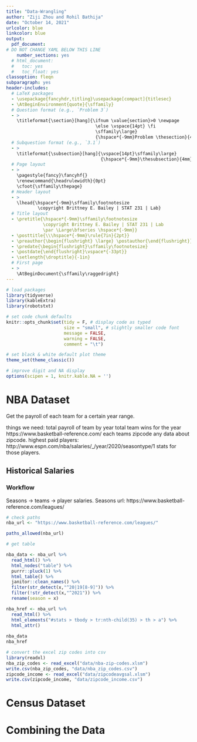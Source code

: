 ```yaml
---
title: "Data-Wrangling"
author: "Ziji Zhou and Rohil Bathija"
date: "October 14, 2021"
urlcolor: blue
linkcolor: blue
output:
  pdf_document:
# DO NOT CHANGE YAML BELOW THIS LINE    
    number_sections: yes
  # html_document:
  #   toc: yes
  #   toc_float: yes
classoption: fleqn
subparagraph: yes
header-includes:
  # LaTeX packages
  - \usepackage{fancyhdr,titling}\usepackage[compact]{titlesec}
  - \AtBeginEnvironment{quote}{\sffamily}
  # Question format (e.g., `Problem 3`)
  - > 
    \titleformat{\section}[hang]{\ifnum \value{section}>0 \newpage
                                  \else \vspace{14pt} \fi
                                  \sffamily\large}
                                  {\hspace*{-9mm}Problem \thesection}{4mm}{}[]
  # Subquestion format (e.g., `3.1`)
  - >
    \titleformat{\subsection}[hang]{\vspace{14pt}\sffamily\large}
                                    {\hspace*{-9mm}\thesubsection}{4mm}{}[\vspace*{11pt}]
  # Page layout
  - >
    \pagestyle{fancy}\fancyhf{}
    \renewcommand{\headrulewidth}{0pt}
    \cfoot{\sffamily\thepage}
  # Header layout
  - >
    \lhead{\hspace*{-9mm}\sffamily\footnotesize 
            \copyright Brittney E. Bailey | STAT 231 | Lab}
  # Title layout
  - \pretitle{\hspace*{-9mm}\sffamily\footnotesize
              \copyright Brittney E. Bailey | STAT 231 | Lab
              \par \Large\bfseries \hspace*{-9mm}}
  - \posttitle{\\\hspace*{-9mm}\rule{7in}{2pt}}
  - \preauthor{\begin{flushright} \large} \postauthor{\end{flushright}}
  - \predate{\begin{flushright}\sffamily\footnotesize}
  - \postdate{\end{flushright}\vspace*{-33pt}}
  - \setlength{\droptitle}{-1in}
  # First page
  - >
    \AtBeginDocument{\sffamily\raggedright}
---
```


```r
# load packages
library(tidyverse)
library(kableExtra)
library(robotstxt) 

# set code chunk defaults
knitr::opts_chunk$set(tidy = F, # display code as typed
                      size = "small", # slightly smaller code font
                      message = FALSE,
                      warning = FALSE,
                      comment = "\t") 

# set black & white default plot theme
theme_set(theme_classic()) 

# improve digit and NA display 
options(scipen = 1, knitr.kable.NA = '')
```

# **NBA Dataset** {-}

Get the payroll of each team for a certain year range.

things we need:
total payroll of team by year
total team wins for the year
https://www.basketball-reference.com/
each teams zipcode
any data about zipcode.
highest paid players:
http://www.espn.com/nba/salaries/_/year/2020/seasontype/1
stats for those players.

## **Historical Salaries** {-}

### **Workflow** {-}

Seasons -> teams -> player salaries.
Seasons url: https://www.basketball-reference.com/leagues/

```r
# check paths
nba_url <- "https://www.basketball-reference.com/leagues/"

paths_allowed(nba_url)
```


```r
# get table 

nba_data <- nba_url %>% 
  read_html() %>%
  html_nodes("table") %>%
  purrr::pluck(1) %>%
  html_table() %>%
  janitor::clean_names() %>%
  filter(str_detect(x,"^20|19[8-9]")) %>%
  filter(!str_detect(x,"^2021")) %>%
  rename(season = x)

nba_href <- nba_url %>%
  read_html() %>%
  html_elements("#stats > tbody > tr:nth-child(35) > th > a") %>%
  html_attr()
  
nba_data
nba_href
```

```r
# convert the excel zip codes into csv
library(readxl)
nba_zip_codes <- read_excel("data/nba-zip-codes.xlsm")
write.csv(nba_zip_codes, "data/nba_zip_codes.csv")
zipcode_income <- read_excel("data/zipcodeavgsal.xlsm")
write.csv(zipcode_income, "data/zipcode_income.csv")
```

# **Census Dataset** {-}

# **Combining the Data** {-}